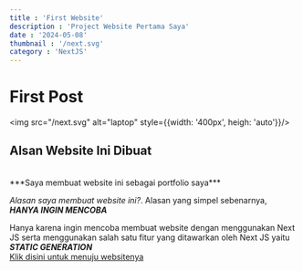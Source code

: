 ```yaml
---
title : 'First Website'
description : 'Project Website Pertama Saya'
date : '2024-05-08'
thumbnail : '/next.svg'
category : 'NextJS'
---
```


# First Post
<img src="/next.svg" alt="laptop" style={{width: '400px', heigh: 'auto'}}/>
<br/>
## Alsan Website Ini Dibuat
<br/>
***Saya membuat website ini sebagai portfolio saya***

*Alasan saya membuat website ini?*. Alasan yang simpel sebenarnya, ***HANYA INGIN MENCOBA*** 

Hanya karena ingin mencoba membuat website dengan menggunakan Next JS serta menggunakan salah satu fitur yang ditawarkan oleh Next JS yaitu ***STATIC GENERATION*** 
<br/>
<a href="https://guregoo.vercel.app/" className=" hover:underline hover:text-blue-300">Klik disini untuk menuju websitenya</a>